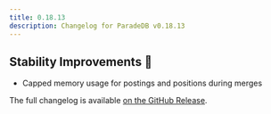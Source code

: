 ```yaml
---
title: 0.18.13
description: Changelog for ParadeDB v0.18.13
---
```


## Stability Improvements 💪

- Capped memory usage for postings and positions during merges

The full changelog is available [on the GitHub Release](https://github.com/paradedb/paradedb/releases/tag/v0.18.13).
